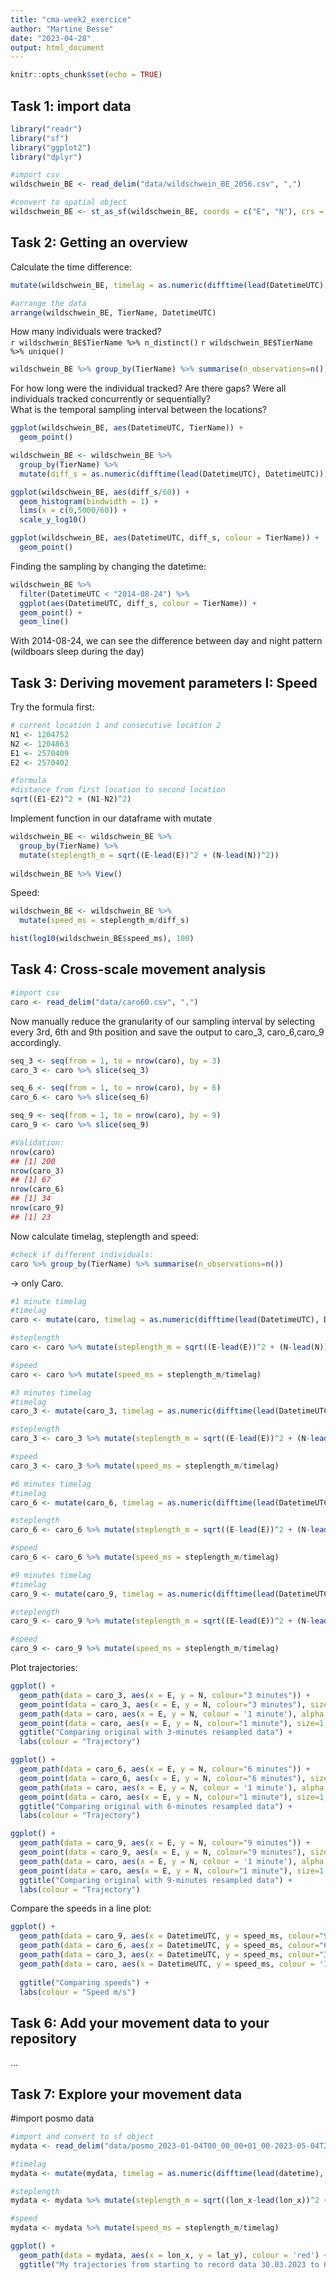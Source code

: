 ```yaml
---
title: "cma-week2_exercice"
author: "Martine Besse"
date: "2023-04-28"
output: html_document
---
```


```r
knitr::opts_chunk$set(echo = TRUE)
```

## Task 1: import data

```r
library("readr") 
library("sf")
library("ggplot2")
library("dplyr")
```


```r
#import csv
wildschwein_BE <- read_delim("data/wildschwein_BE_2056.csv", ",")

#convert to spatial object
wildschwein_BE <- st_as_sf(wildschwein_BE, coords = c("E", "N"), crs = 2056, remove = FALSE) #remove = False so the geometry column stays 
```


## Task 2: Getting an overview
Calculate the time difference:  
```r
mutate(wildschwein_BE, timelag = as.numeric(difftime(lead(DatetimeUTC), DatetimeUTC))) %>% View()
```

```r
#arrange the data
arrange(wildschwein_BE, TierName, DatetimeUTC)
```

How many individuals were tracked?  
`r wildschwein_BE$TierName %>% n_distinct() `
`r wildschwein_BE$TierName %>% unique() `
```r
wildschwein_BE %>% group_by(TierName) %>% summarise(n_observations=n())
```

For how long were the individual tracked? Are there gaps? 
Were all individuals tracked concurrently or sequentially?  
What is the temporal sampling interval between the locations?  
```r
ggplot(wildschwein_BE, aes(DatetimeUTC, TierName)) +
  geom_point()
```

```r
wildschwein_BE <- wildschwein_BE %>%
  group_by(TierName) %>%
  mutate(diff_s = as.numeric(difftime(lead(DatetimeUTC), DatetimeUTC)))
```

```r
ggplot(wildschwein_BE, aes(diff_s/60)) +
  geom_histogram(bindwidth = 1) +
  lims(x = c(0,5000/60)) +
  scale_y_log10()
```

```r
ggplot(wildschwein_BE, aes(DatetimeUTC, diff_s, colour = TierName)) +
  geom_point()
```

Finding the sampling by changing the datetime:  

```r
wildschwein_BE %>%
  filter(DatetimeUTC < "2014-08-24") %>%
  ggplot(aes(DatetimeUTC, diff_s, colour = TierName)) +
  geom_point() +
  geom_line()
```

With 2014-08-24, we can see the difference between day and night pattern (wildboars sleep during the day)


## Task 3:  Deriving movement parameters I: Speed

Try the formula first:  
```r
# current location 1 and consecutive location 2
N1 <- 1204752
N2 <- 1204863
E1 <- 2570409
E2 <- 2570402

#formula
#distance from first location to second location
sqrt((E1-E2)^2 + (N1-N2)^2)
```

Implement function in our dataframe with mutate
```r
wildschwein_BE <- wildschwein_BE %>%
  group_by(TierName) %>%
  mutate(steplength_m = sqrt((E-lead(E))^2 + (N-lead(N))^2))
  
wildschwein_BE %>% View()
```

Speed:
```r
wildschwein_BE <- wildschwein_BE %>%
  mutate(speed_ms = steplength_m/diff_s)
```

```r
hist(log10(wildschwein_BE$speed_ms), 100)
```

## Task 4: Cross-scale movement analysis
```r
#import csv
caro <- read_delim("data/caro60.csv", ",")
```


Now manually reduce the granularity of our sampling interval by selecting every 3rd, 6th and 9th position and save the output to caro_3, caro_6,caro_9 accordingly.
```r
seq_3 <- seq(from = 1, to = nrow(caro), by = 3)
caro_3 <- caro %>% slice(seq_3)

seq_6 <- seq(from = 1, to = nrow(caro), by = 6)
caro_6 <- caro %>% slice(seq_6)

seq_9 <- seq(from = 1, to = nrow(caro), by = 9)
caro_9 <- caro %>% slice(seq_9)
```

```r
#Validation:
nrow(caro)
## [1] 200
nrow(caro_3)
## [1] 67
nrow(caro_6)
## [1] 34
nrow(caro_9)
## [1] 23
```

Now calculate timelag, steplength and speed:  
```r
#check if different individuals:
caro %>% group_by(TierName) %>% summarise(n_observations=n())
```
-> only Caro.  

```r
#1 minute timelag
#timelag
caro <- mutate(caro, timelag = as.numeric(difftime(lead(DatetimeUTC), DatetimeUTC)))

#steplength
caro <- caro %>% mutate(steplength_m = sqrt((E-lead(E))^2 + (N-lead(N))^2))

#speed
caro <- caro %>% mutate(speed_ms = steplength_m/timelag)
```

```r
#3 minutes timelag
#timelag
caro_3 <- mutate(caro_3, timelag = as.numeric(difftime(lead(DatetimeUTC), DatetimeUTC)))

#steplength
caro_3 <- caro_3 %>% mutate(steplength_m = sqrt((E-lead(E))^2 + (N-lead(N))^2))

#speed
caro_3 <- caro_3 %>% mutate(speed_ms = steplength_m/timelag)
```

```r
#6 minutes timelag
#timelag
caro_6 <- mutate(caro_6, timelag = as.numeric(difftime(lead(DatetimeUTC), DatetimeUTC)))

#steplength
caro_6 <- caro_6 %>% mutate(steplength_m = sqrt((E-lead(E))^2 + (N-lead(N))^2))

#speed
caro_6 <- caro_6 %>% mutate(speed_ms = steplength_m/timelag)
```

```r
#9 minutes timelag
#timelag
caro_9 <- mutate(caro_9, timelag = as.numeric(difftime(lead(DatetimeUTC), DatetimeUTC)))

#steplength
caro_9 <- caro_9 %>% mutate(steplength_m = sqrt((E-lead(E))^2 + (N-lead(N))^2))

#speed
caro_9 <- caro_9 %>% mutate(speed_ms = steplength_m/timelag)
```

Plot trajectories:  

```r
ggplot() +
  geom_path(data = caro_3, aes(x = E, y = N, colour="3 minutes")) +
  geom_point(data = caro_3, aes(x = E, y = N, colour="3 minutes"), size=2) +
  geom_path(data = caro, aes(x = E, y = N, colour = '1 minute'), alpha = 1/2) +
  geom_point(data = caro, aes(x = E, y = N, colour="1 minute"), size=1, alpha = 1/5) +
  ggtitle("Comparing original with 3-minutes resampled data") +
  labs(colour = "Trajectory")
```

```r
ggplot() +
  geom_path(data = caro_6, aes(x = E, y = N, colour="6 minutes")) +
  geom_point(data = caro_6, aes(x = E, y = N, colour="6 minutes"), size=2) +
  geom_path(data = caro, aes(x = E, y = N, colour = '1 minute'), alpha = 1/2) +
  geom_point(data = caro, aes(x = E, y = N, colour="1 minute"), size=1, alpha = 1/5) +
  ggtitle("Comparing original with 6-minutes resampled data") +
  labs(colour = "Trajectory")
```

```r
ggplot() +
  geom_path(data = caro_9, aes(x = E, y = N, colour="9 minutes")) +
  geom_point(data = caro_9, aes(x = E, y = N, colour="9 minutes"), size=2) +
  geom_path(data = caro, aes(x = E, y = N, colour = '1 minute'), alpha = 1/2) +
  geom_point(data = caro, aes(x = E, y = N, colour="1 minute"), size=1, alpha = 1/5) +
  ggtitle("Comparing original with 9-minutes resampled data") +
  labs(colour = "Trajectory")
```

Compare the speeds in a line plot:  
```r
ggplot() +
  geom_path(data = caro_9, aes(x = DatetimeUTC, y = speed_ms, colour="9 minutes")) +
  geom_path(data = caro_6, aes(x = DatetimeUTC, y = speed_ms, colour="6 minutes")) +
  geom_path(data = caro_3, aes(x = DatetimeUTC, y = speed_ms, colour="3 minutes")) +
  geom_path(data = caro, aes(x = DatetimeUTC, y = speed_ms, colour = '1 minute')) +
  
  ggtitle("Comparing speeds") +
  labs(colour = "Speed m/s")
```

## Task 6: Add your movement data to your repository
...


## Task 7: Explore your movement data
#import posmo data
```r
#import and convert to sf object
mydata <- read_delim("data/posmo_2023-01-04T00_00_00+01_00-2023-05-04T23_59_59+02_00.csv", ",") %>% st_as_sf(coords = c("lon_x", "lat_y"), crs=2056, remove = FALSE)
```

```r
#timelag
mydata <- mutate(mydata, timelag = as.numeric(difftime(lead(datetime), datetime)))

#steplength
mydata <- mydata %>% mutate(steplength_m = sqrt((lon_x-lead(lon_x))^2 + (lat_y-lead(lat_y))^2))

#speed
mydata <- mydata %>% mutate(speed_ms = steplength_m/timelag)
```

```r
ggplot() +
  geom_path(data = mydata, aes(x = lon_x, y = lat_y), colour = 'red') +
  ggtitle("My trajectories from starting to record data 30.03.2023 to 05.05.2023")
```



